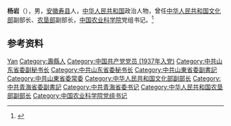 {{Otheruses|other=名为杨岩的其他人物|杨岩}}

'''杨岩'''（{{bd|1919年|10月|2012年|7月26日}}），男，[[安徽|安徽]][[寿县|寿县]]人，[[中华人民共和国|中华人民共和国]]政治人物，曾任[[中华人民共和国文化部|中华人民共和国文化部]]副部长、[[中华人民共和国农垦部|农垦部]]副部长，[[中国农业科学院|中国农业科学院]]党组书记。<ref>{{Cite web|title=杨岩同志逝世--时政--人民网|url=http://politics.people.com.cn/n/2012/0806/c77065-18680032.html|accessdate=2020-09-15|work=新华网}}</ref>

== 参考资料 ==
{{reflist}}

{{中国人物小作品}}

{{Authority control}}
{{DEFAULTSORT:Yang杨}}
[[Category:杨姓|Yan]]
[[Category:壽縣人|Category:壽縣人]]
[[Category:中国共产党党员_(1937年入党)|Category:中国共产党党员 (1937年入党)]]
[[Category:中共山东省委副秘书长|Category:中共山东省委副秘书长]]
[[Category:中共山东省委秘书长|Category:中共山东省委秘书长]]
[[Category:中共山東省委副書記|Category:中共山東省委副書記]]
[[Category:中共山東省委常委|Category:中共山東省委常委]]
[[Category:中华人民共和国文化部副部长|Category:中华人民共和国文化部副部长]]
[[Category:中共青海省委副書記|Category:中共青海省委副書記]]
[[Category:中共青海省委书记|Category:中共青海省委书记]]
[[Category:中华人民共和国农垦部副部长|Category:中华人民共和国农垦部副部长]]
[[Category:中国农业科学院党组书记|Category:中国农业科学院党组书记]]